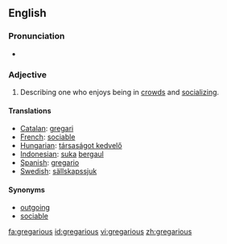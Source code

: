 ==English==

===Pronunciation===
*{{audio|en-us-gregarious.ogg|Audio (US)}}

===Adjective===
{{en-adj}}

# Describing one who enjoys being in [[crowd]]s and [[socializing]].

====Translations====
*[[Catalan]]: [[gregari]]
*[[French]]: [[sociable]]
*[[Hungarian]]: [[társaságot kedvelő]]
*[[Indonesian]]: [[suka]] [[gaul|bergaul]]
*[[Spanish]]: [[gregario]]
*[[Swedish]]: [[sällskapssjuk]]

====Synonyms====
*[[outgoing]]
*[[sociable]]

[[fa:gregarious]]
[[id:gregarious]]
[[vi:gregarious]]
[[zh:gregarious]]